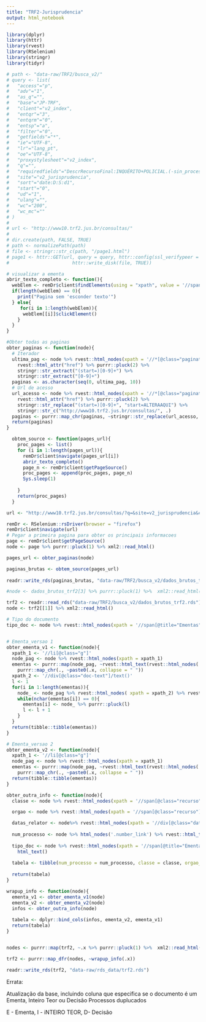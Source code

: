 ```yaml
---
title: "TRF2-Jurisprudencia"
output: html_notebook
---
```


```r
library(dplyr)
library(httr)
library(rvest)
library(RSelenium)
library(stringr)
library(tidyr)
```

```r
# path <- "data-raw/TRF2/busca_v2/"
# query <- list(
#   "access"="p",
#   "adv"="1",
#   "as_q"="",
#   "base"="JP-TRF",
#   "client"="v2_index",
#   "entqr"="3",
#   "entqrm"="0",
#   "entsp"="a",
#   "filter"="0",
#   "getfields"="*",
#   "ie"="UTF-8",
#   "lr"="lang_pt",
#   "oe"="UTF-8",
#   "proxystylesheet"="v2_index",
#   "q"="",
#   "requiredfields"="DescrRecursoFinal:INQUÉRITO+POLICIAL.(-sin_proces_sigilo_judici:s).(-sin_sigilo_judici:s)",
#   "site"="v2_jurisprudencia",
#   "sort"="date:D:S:d1",
#   "start"="0",
#   "ud"="1",
#   "ulang"="",
#   "wc"="200",
#   "wc_mc"=""
# )
# 
# url <- "http://www10.trf2.jus.br/consultas/"
# 
# dir.create(path, FALSE, TRUE)
# path <- normalizePath(path)
# file <- stringr::str_c(path, "/page1.html")
# page1 <- httr::GET(url, query = query, httr::config(ssl_verifypeer = FALSE),
#                       httr::write_disk(file, TRUE))

# visualizar a ementa
abrir_texto_completo <- function(){
  webElem <- remDr$client$findElements(using = "xpath", value = '//span[@class="span_ementa ver-ementa"]')
  if(length(webElem) == 0){
    print("Pagina sem 'esconder texto'")
  } else{
     for(i in 1:length(webElem)){
      webElem[[i]]$clickElement()
    }   
  }
}

#Obter todas as paginas
obter_paginas <- function(node){
  # Iterador
  ultima_pag <- node %>% rvest::html_nodes(xpath = '//*[@class="pagination-control"]/a') %>%
    rvest::html_attr("href") %>% purrr::pluck(2) %>% 
    stringr::str_extract("(start=)[0-9]+") %>% 
    stringr::str_extract("[0-9]+")
  paginas <- as.character(seq(0, ultima_pag, 10))
  # Url de acesso
  url_acesso <- node %>% rvest::html_nodes(xpath = '//*[@class="pagination-control"]/a') %>%
    rvest::html_attr("href") %>% purrr::pluck(2) %>% 
    stringr::str_replace("(start=)[0-9]+", "start=ALTERAAQUI") %>% 
    stringr::str_c("http://www10.trf2.jus.br/consultas/", .)
  paginas <- purrr::map_chr(paginas, ~stringr::str_replace(url_acesso, "(ALTERAAQUI)", .x))
  return(paginas)
}

  obtem_source <- function(pages_url){
    proc_pages <- list()
    for (i in 1:length(pages_url)){
      remDr$client$navigate(pages_url[i])
      abrir_texto_completo()
      page_n <- remDr$client$getPageSource()
      proc_pages <- append(proc_pages, page_n)
      Sys.sleep(1)
      
    }
    return(proc_pages)
  }

url <- "http://www10.trf2.jus.br/consultas/?q=&site=v2_jurisprudencia&client=v2_index&proxystylesheet=v2_index&filter=0&getfields=*&lr=lang_pt&oe=UTF-8&ie=UTF-8&output=xml_no_dtd&requiredfields=DescrRecursoFinal%3AINQU%C3%89RITO+POLICIAL&sort=date%3AD%3AS%3Ad1&adv=1&base=JP-TRF&entsp=a&wc=200&wc_mc=0&ud=1"

remDr <- RSelenium::rsDriver(browser = "firefox")
remDr$client$navigate(url)
# Pegar a primeira pagina para obter os principais informacoes
page <- remDr$client$getPageSource()
node <- page %>% purrr::pluck(1) %>% xml2::read_html()

pages_url <- obter_paginas(node)

paginas_brutas <- obtem_source(pages_url)
  
readr::write_rds(paginas_brutas, "data-raw/TRF2/busca_v2/dados_brutos_trf2.rds")
```

```r
#node <- dados_brutos_trf2[3] %>% purrr::pluck(1) %>%  xml2::read_html() 

trf2 <- readr::read_rds("data-raw/TRF2/busca_v2/dados_brutos_trf2.rds")
node <- trf2[[1]] %>% xml2::read_html()

# Tipo do documento
tipo_doc <- node %>% rvest::html_nodes(xpath = '//span[@title="Ementas"]|//span[@title="Decisões"]|//span[@title="Inteiro Teor"]') %>% html_text()


# Ementa_versao 1
obter_ementa_v1 <- function(node){
  xpath_1 <- '//li[@class="g"]'
  node_pag <- node %>% rvest::html_nodes(xpath = xpath_1)
  ementas <- purrr::map(node_pag, ~rvest::html_text(rvest::html_nodes(.x, '.text_ementa'))) %>% 
    purrr::map_chr(., ~paste0(.x, collapse = " "))
  xpath_2 <- '//div[@class="doc-text"]/text()'
  l <- 1
  for(i in 1:length(ementas)){
    node_ <- node_pag %>% rvest::html_nodes( xpath = xpath_2) %>% rvest::html_text()
    while(nchar(ementas[i]) == 0){
      ementas[i] <- node_ %>% purrr::pluck(l)
      l <- l + 1
    }
  }
  return(tibble::tibble(ementas))
}

# Ementa_versao 2
obter_ementa_v2 <- function(node){
  xpath_1 <- '//li[@class="g"]'
  node_pag <- node %>% rvest::html_nodes(xpath = xpath_1)
  ementas <- purrr::map(node_pag, ~rvest::html_text(rvest::html_nodes(.x, '.text_ementa'))) %>% 
    purrr::map_chr(., ~paste0(.x, collapse = " "))
  return(tibble::tibble(ementas))
}

obter_outra_info <- function(node){
  classe <- node %>% rvest::html_nodes(xpath = '//span[@class="recurso"]') %>% rvest::html_text() %>% .[seq(1, length(.),2)] %>% stringr::str_replace(".*:", "") %>% stringr::str_trim()

  orgao <- node %>% rvest::html_nodes(xpath = '//span[@class="recurso"]') %>% rvest::html_text() %>% .[seq(2, length(.),2)] %>% stringr::str_replace(".*:", "") %>% stringr::str_trim()

  datas_relator <- node%>% rvest::html_nodes(xpath = '//div[@class="data-relator"]') %>% rvest::html_text()# precisa de reparo
  
  num_processo <- node %>% html_nodes('.number_link') %>% rvest::html_text(trim = T)
  
  tipo_doc <- node %>% rvest::html_nodes(xpath = '//span[@title="Ementas"]|//span[@title="Decisões"]|//span[@title="Inteiro Teor"]') %>%
    html_text()
  
  tabela <- tibble(num_processo = num_processo, classe = classe, orgao_julgador = orgao, datas_relator = datas_relator, tipo_documento = tipo_doc)
  
  return(tabela)
}

wrapup_info <- function(node){
  ementa_v1 <- obter_ementa_v1(node)
  ementa_v2 <- obter_ementa_v2(node)
  infos <- obter_outra_info(node)
  
  tabela <- dplyr::bind_cols(infos, ementa_v2, ementa_v1)
  return(tabela)
}


nodes <- purrr::map(trf2, ~.x %>% purrr::pluck(1) %>%  xml2::read_html())

trf2 <- purrr::map_dfr(nodes, ~wrapup_info(.x))

readr::write_rds(trf2, "data-raw/rds_data/trf2.rds")
```

Errata:

Atualização da base, incluindo coluna que especifica se o documento é um Ementa, Inteiro Teor ou Decisão
Processos duplucados 

E - Ementa, I - iNTEIRO TEOR, D- Decisão
